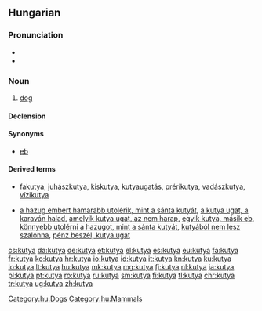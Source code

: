 ==Hungarian==

===Pronunciation===
* {{IPA|/ˈkucɒ/|lang=hu}}
* {{hyphenation|ku|tya|lang=hu}}

===Noun===
{{hu-noun|pl=kutyák}}

# [[dog]]

====Declension====
{{hu-decl-k-back|kuty|á|ul=y}}{{hu-pos-tok|kutyá}}

====Synonyms====
* [[eb]]

====Derived terms====
* {{sense|Compound words}}  [[fakutya]], [[juhászkutya]], [[kiskutya]], [[kutyaugatás]], [[prérikutya]], [[vadászkutya]], [[vízikutya]]
* {{sense|Expressions}}  [[a hazug embert hamarabb utolérik, mint a sánta kutyát]], [[a kutya ugat, a karaván halad]], [[amelyik kutya ugat, az nem harap]], [[egyik kutya, másik eb]], [[könnyebb utolérni a hazugot, mint a sánta kutyát]], [[kutyából nem lesz szalonna]], [[pénz beszél, kutya ugat]]

[[Category:hu:Dogs]]
[[Category:hu:Mammals]]

[[cs:kutya]]
[[da:kutya]]
[[de:kutya]]
[[et:kutya]]
[[el:kutya]]
[[es:kutya]]
[[eu:kutya]]
[[fa:kutya]]
[[fr:kutya]]
[[ko:kutya]]
[[hr:kutya]]
[[io:kutya]]
[[id:kutya]]
[[it:kutya]]
[[kn:kutya]]
[[ku:kutya]]
[[lo:kutya]]
[[lt:kutya]]
[[hu:kutya]]
[[mk:kutya]]
[[mg:kutya]]
[[fj:kutya]]
[[nl:kutya]]
[[ja:kutya]]
[[pl:kutya]]
[[pt:kutya]]
[[ro:kutya]]
[[ru:kutya]]
[[sm:kutya]]
[[fi:kutya]]
[[tl:kutya]]
[[chr:kutya]]
[[tr:kutya]]
[[ug:kutya]]
[[zh:kutya]]